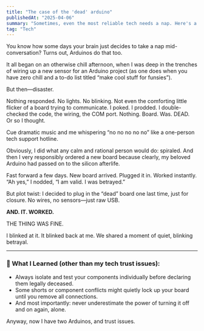 ```yaml
---
title: "The case of the 'dead' arduino"
publishedAt: "2025-04-06"
summary: "Sometimes, even the most reliable tech needs a nap. Here's a funny story about troubleshooting an unresponsive Arduino and the lessons learned along the way."
tag: "Tech"
---
```


You know how some days your brain just decides to take a nap mid-conversation? Turns out, Arduinos do that too.

It all began on an otherwise chill afternoon, when I was deep in the trenches of wiring up a new sensor for an Arduino project (as one does when you have zero chill and a to-do list titled “make cool stuff for funsies”).

But then—disaster.

Nothing responded. No lights. No blinking. Not even the comforting little flicker of a board trying to communicate. I poked. I prodded. I double-checked the code, the wiring, the COM port. Nothing. Board. Was. DEAD.  
Or so I thought.

Cue dramatic music and me whispering “no no no no no” like a one-person tech support hotline.

Obviously, I did what any calm and rational person would do: spiraled. And then I very responsibly ordered a new board because clearly, my beloved Arduino had passed on to the silicon afterlife.

Fast forward a few days. New board arrived. Plugged it in. Worked instantly. “Ah yes,” I nodded, “I am valid. I was betrayed.”

But plot twist: I decided to plug in the “dead” board one last time, just for closure. No wires, no sensors—just raw USB.

**AND. IT. WORKED.**

THE THING WAS FINE.

I blinked at it. It blinked back at me. We shared a moment of quiet, blinking betrayal.

---

### 🧠 What I Learned (other than my tech trust issues):

- Always isolate and test your components individually before declaring them legally deceased.
- Some shorts or component conflicts might quietly lock up your board until you remove all connections.
- And most importantly: never underestimate the power of turning it off and on again, alone.

Anyway, now I have two Arduinos, and trust issues.
